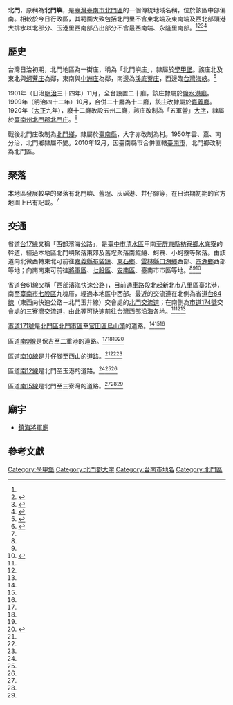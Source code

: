 {{noteTA　
|1 = zh-cn:庄; zh-hk:庄; zh-tw:庄;
}}
'''北門'''，原稱為'''北門嶼'''，是[[臺灣|臺灣]][[臺南市|臺南市]][[北門區|北門區]]的一個傳統地域名稱，位於該區中部偏南。相較於今日行政區，其範圍大致包括北門里不含東北端及東南端及西北部頭港大排水以北部分、玉港里西南部凸出部分不含最西南端、永隆里南部。<ref name="臺灣堡圖"/><ref name="百年歷史地圖_街庄">{{cite web |title=臺灣百年歷史地圖·日治行政區_街庄(1990年代)圖層 |url=http://gissrv4.sinica.edu.tw/gis/twhgis.aspx |website=臺灣百年歷史地圖 |publisher=中央研究院人文社會科學研究中心地理資訊科學研究專題中心 |accessdate=2021-07-04 |archive-date=2019-06-30 |archive-url=https://web.archive.org/web/20190630201431/http://gissrv4.sinica.edu.tw/gis/twhgis.aspx }}</ref><ref name="百年歷史地圖_村里界">{{cite web |title=臺灣百年歷史地圖·行政區_村里界【NLSC】圖層 |url=http://gissrv4.sinica.edu.tw/gis/twhgis.aspx |website=臺灣百年歷史地圖 |publisher=中央研究院人文社會科學研究中心地理資訊科學研究專題中心 |accessdate=2021-07-04 |archive-date=2019-06-30 |archive-url=https://web.archive.org/web/20190630201431/http://gissrv4.sinica.edu.tw/gis/twhgis.aspx }}</ref><ref name="北門鄉地圖">{{cite book |title=臺南縣北門鄉行政區域圖 |date=2005年8月 |publisher=內政部}}</ref>

==歷史==
台灣日治初期，北門地區為一街庄，稱為「北門嶼庄」，隸屬於[[學甲堡|學甲堡]]。該庄北及東北與[[蚵寮_(臺南市)|蚵藔庄]]為鄰，東南與[[中洲_(臺南市學甲區)|中洲庄]]為鄰，南邊為[[溪底藔庄|溪底藔庄]]，西邊臨[[台灣海峽|台灣海峽]]。<ref name="臺灣堡圖">{{cite book |title=臺灣堡圖 |date=1904年 |publisher=臺灣總督府}}</ref>

1901年（日治[[明治|明治]]三十四年）11月，全台設置二十廳，該庄隸屬於[[鹽水港廳|鹽水港廳]]。1909年（明治四十二年）10月，合併二十廳為十二廳，該庄改隸屬於[[嘉義廳|嘉義廳]]。1920年（[[大正|大正]]九年），廢十二廳改設五州二廳，該庄改制為「五軍營」[[大字|大字]]，隸屬於[[臺南州|臺南州]][[北門郡|北門郡]][[北門庄|北門庄]]。<ref>{{cite book |editor=台灣總督府、台灣日日新報社合編 |title=新舊對照管轄便覽 |date=1921年 |publisher=成文出版社}}</ref>

戰後北門庄改制為[[北門區|北門鄉]]，隸屬於[[臺南縣|臺南縣]]，大字亦改制為村。1950年雲、嘉、南分治，北門鄉隸屬不變。2010年12月，因臺南縣市合併直轄[[臺南市|臺南市]]，北門鄉改制為北門區。

==聚落==
本地區發展較早的聚落有北門嶼、舊埕、灰磘港、井仔腳等，在日治期初期的官方地圖上已有記載。<ref name="臺灣堡圖"/>

==交通==
省道[[台17線|台17線]]又稱「西部濱海公路」，是[[臺中市|臺中市]][[清水區_(台灣)|清水區]]甲南至[[屏東縣|屏東縣]][[枋寮鄉|枋寮鄉]][[水底寮_(屏東縣)|水底寮]]的幹道，經過本地區北門嶼聚落東郊及舊埕聚落南鯤鯓、蚵藔、小蚵藔等聚落。由該道向北微西轉東北可前往[[嘉義縣|嘉義縣]][[布袋鎮|布袋鎮]]、[[東石鄉_(台灣)|東石鄉]]、[[雲林縣|雲林縣]][[口湖鄉|口湖鄉]]西部、[[四湖鄉|四湖鄉]]西部等地；向南南東可前往[[將軍區|將軍區]]、[[七股區|七股區]]、[[安南區|安南區]]、臺南市市區等地。<ref name="臺灣堡圖"/><ref name="百年歷史地圖_街庄"/><ref name="百年歷史地圖_鄉鎮區界">{{cite web |title=臺灣百年歷史地圖·行政區_鄉鎮區界【NLSC】圖層 |url=http://gissrv4.sinica.edu.tw/gis/twhgis.aspx |website=臺灣百年歷史地圖 |publisher=中央研究院人文社會科學研究中心地理資訊科學研究專題中心 |accessdate=2021-07-04 |archive-date=2019-06-30 |archive-url=https://web.archive.org/web/20190630201431/http://gissrv4.sinica.edu.tw/gis/twhgis.aspx }}</ref>

省道[[台61線|台61線]]又稱「西部濱海快速公路」，目前通車路段北起[[新北市|新北市]][[八里區|八里區]][[臺北港|臺北港]]，南至[[臺南市|臺南市]][[七股區|七股區]]九塊厝，經過本地區中西部。最近的交流道在北側為省道[[台84線|台84線]]（東西向快速公路－北門玉井線）交會處的[[北門交流道|北門交流道]]；在南側為[[市道174號|市道174號]]交會處的三寮灣交流道，由此等可快速前往台灣西部沿海各地。<ref name="臺灣堡圖"/><ref name="百年歷史地圖_街庄"/><ref name="百年歷史地圖_鄉鎮區界"/>

[[市道171號|市道171號]]是[[北門區|北門區]][[北門_(大字)|北門市區]]至[[官田區|官田區]][[烏山頭|烏山頭]]的道路。<ref name="臺灣堡圖"/><ref name="百年歷史地圖_街庄"/><ref name="百年歷史地圖_鄉鎮區界"/>

區道[[南9線|南9線]]是保吉至二重港的道路。<ref name="臺灣堡圖"/><ref name="百年歷史地圖_街庄"/><ref name="北門鄉地圖"/><ref name="學甲鎮地圖">{{cite book |title=臺南縣學甲鎮行政區域圖 |date=2005年11月 |publisher=中華民國內政部}}</ref>

區道[[南10線|南10線]]是井仔腳至西山的道路。<ref name="臺灣堡圖"/><ref name="百年歷史地圖_街庄"/><ref name="北門鄉地圖"/>

區道[[南12線|南12線]]是北門至玉港的道路。<ref name="臺灣堡圖"/><ref name="百年歷史地圖_街庄"/><ref name="北門鄉地圖"/>

區道[[南15線|南15線]]是北門至三寮灣的道路。<ref name="臺灣堡圖"/><ref name="百年歷史地圖_街庄"/><ref name="北門鄉地圖"/>

==廟宇==
*[[鎮海將軍廟_(北門區)|鎮海將軍廟]]

==參考文獻==
{{reflist}}

{{北門郡}}

[[Category:學甲堡|Category:學甲堡]]
[[Category:北門郡大字|Category:北門郡大字]]
[[Category:台南市地名|Category:台南市地名]]
[[Category:北門區|Category:北門區]]